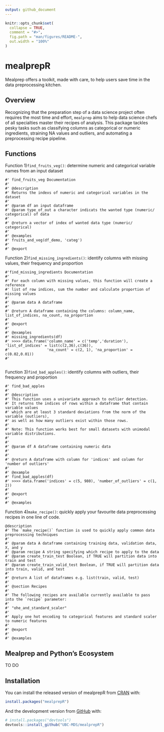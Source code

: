 ```yaml
---
output: github_document
---
```


<!-- README.md is generated from README.Rmd. Please edit that file -->

```r
knitr::opts_chunk$set(
  collapse = TRUE,
  comment = "#>",
  fig.path = "man/figures/README-",
  out.width = "100%"
)
```


# mealprepR

<!-- badges: start -->

<!-- badges: end -->

Mealprep offers a toolkit, made with care, to help users save time in the data preprocessing kitchen.

## Overview

Recognizing that the preparation step of a data science project often requires the most time and effort, `mealprep` aims to help data science chefs of all specialties master their recipes of analysis. This package tackles pesky tasks such as classifying columns as categorical or numeric ingredients, straining NA values and outliers, and automating a preprocessing recipe pipeline.

## Functions
Function 1)`find_fruits_veg()`: determine numeric and categorical variable names from an input dataset
```
#' find_fruits_veg Documentation
#' 
#' @description
#' Returns the indexs of numeric and categorical variables in the dataset
#'
#' @param df an input dataframe
#' @param type_of_out a character indicats the wanted type (numeric/ categorical) of data
#'
#' @return a vector of index of wanted data type (numeric/ categorical)
#'
#' @examples
#' fruits_and_veg(df_demo, 'categ')
#'
#' @export
```

Function 2)`find_missing_ingredients()`: identify columns with missing values, their frequency and proportion
```
#'find_missing_ingredients Documentation
#'
#' For each column with missing values, this function will create a reference 
#' list of row indices, sum the number and calculate proportion of missing values 
#'
#' @param data A dataframe
#'
#' @return A dataframe containing the columns: column_name, list_of_indices, na_count, na_proportion
#'
#' @export
#'
#' @examples
#' missing_ingredients(df)
#' >>>> data.frame('column_name' = c('temp','duration'), 'list_of_indices' = list(c(2,36),c(36)), 
#'                 'na_count' = c(2, 1), 'na_proportion' = c(0.02,0.01)) 
#'
    
```

Function 3)`find_bad_apples()`: identify columns with outliers, their frequency and proportion
```
#' find_bad_apples
#'
#' @description
#' This function uses a univariate approach to outlier detection.
#' It returns the indices of rows within a dataframe that contain variable values
#' which are at least 3 standard deviations from the norm of the variable (outliers),
#' as well as how many outliers exist within those rows.
#'
#' Note: This function works best for small datasets with unimodal variable distributions.
#'
#'
#' @param df A dataframe containing numeric data
#'
#'
#' @return A dataframe with column for 'indices' and column for 'number of outliers'
#'
#' @example
#' find_bad_apples(df)
#' >>>> data.frame('indices' = c(5, 980), 'number_of_outliers' = c(1, 2))
#'
#' @export
#'
#' @examples
```

Function 4)`make_recipe()`: quickly apply your favourite data preprocessing recipes in one line of code.

```
@description
#' The `make_recipe()` function is used to quickly apply common data preprocessing techniques
#'
#' @param data A dataframe containing training data, validation data, X, and y
#' @param recipe A string specifying which recipe to apply to the data
#' @param create_train_test Boolean, if TRUE will partition data into train and test
#' @param create_train_valid_test Boolean, if TRUE will partition data into train, valid, and test
#'
#' @return A list of dataframes e.g. list(train, valid, test)
#'
#' @section Recipes
#'
#' The following recipes are available currently available to pass into the `recipe` parameter:
#'
#' "ohe_and_standard_scaler"
#'
#' Apply one hot encoding to categorical features and standard scaler to numeric features
#'
#' @export
#'
#' @examples
```

## Mealprep and Python's Ecosystem

TO DO

## Installation

You can install the released version of mealprepR from
[CRAN](https://CRAN.R-project.org) with:

``` r
install.packages("mealprepR")
```

And the development version from [GitHub](https://github.com/) with:

``` r
# install.packages("devtools")
devtools::install_github("UBC-MDS/mealprepR")
```

